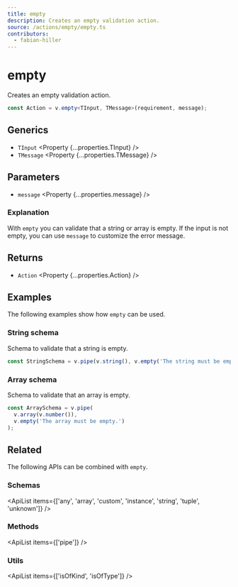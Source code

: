 ```yaml
---
title: empty
description: Creates an empty validation action.
source: /actions/empty/empty.ts
contributors:
  - fabian-hiller
---
```



# empty

Creates an empty validation action.

```ts
const Action = v.empty<TInput, TMessage>(requirement, message);
```

## Generics

- `TInput` <Property {...properties.TInput} />
- `TMessage` <Property {...properties.TMessage} />

## Parameters

- `message` <Property {...properties.message} />

### Explanation

With `empty` you can validate that a string or array is empty. If the input is not empty, you can use `message` to customize the error message.

## Returns

- `Action` <Property {...properties.Action} />

## Examples

The following examples show how `empty` can be used.

### String schema

Schema to validate that a string is empty.

```ts
const StringSchema = v.pipe(v.string(), v.empty('The string must be empty.'));
```

### Array schema

Schema to validate that an array is empty.

```ts
const ArraySchema = v.pipe(
  v.array(v.number()),
  v.empty('The array must be empty.')
);
```

## Related

The following APIs can be combined with `empty`.

### Schemas

<ApiList
  items={['any', 'array', 'custom', 'instance', 'string', 'tuple', 'unknown']}
/>

### Methods

<ApiList items={['pipe']} />

### Utils

<ApiList items={['isOfKind', 'isOfType']} />
